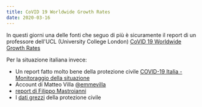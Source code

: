 ```yaml
---
title: CoVID 19 Worldwide Growth Rates
date: 2020-03-16
---
```


In questi giorni una delle fonti che seguo di più è sicuramente il report di un professore dell'UCL (University College London)
[CoVID 19 Worldwide Growth Rates](http://nrg.cs.ucl.ac.uk/mjh/covid19/?fbclid=IwAR3PhXKnLy3ajCWzXz1fUhSEYpIghK42NbNK_2WQiVtw18ySVtZ58VNeCRc#g1)

Per la situazione italiana invece:

- Un report fatto molto bene della protezione civile [COVID-19 Italia - Monitoraggio della situazione](http://opendatadpc.maps.arcgis.com/apps/opsdashboard/index.html#/b0c68bce2cce478eaac82fe38d4138b1)
- Account di Matteo Villa [@emmevilla](https://twitter.com/emmevilla)
- [report di Filippo Mastroianni](https://public.tableau.com/profile/filippo.mastroianni#!/vizhome/Covid-19Italiamonitor/Covid-19ItaliaMonitor)
- I [dati grezzi](https://github.com/pcm-dpc/COVID-19) della protezione civile
